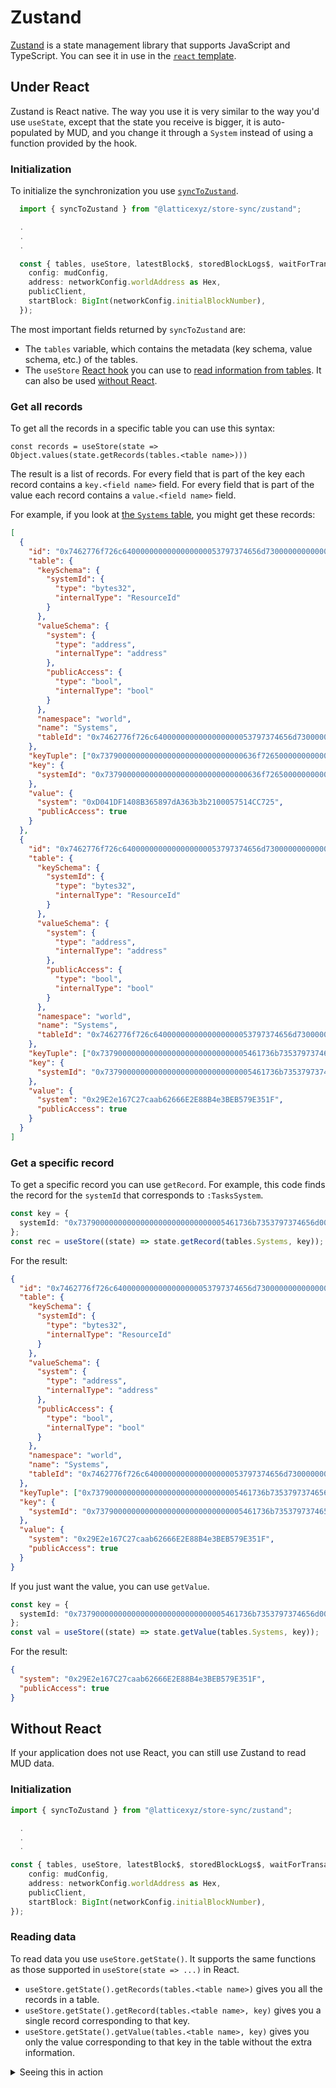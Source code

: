 
# Zustand

[Zustand](https://docs.pmnd.rs/zustand/getting-started/introduction) is a state management library that supports JavaScript and TypeScript.
You can see it in use in the [`react` template](https://github.com/latticexyz/mud/tree/main/templates/react).

## Under React

Zustand is React native.
The way you use it is very similar to the way you'd use `useState`, except that the state you receive is bigger, it is auto-populated by MUD, and you change it through a `System` instead of using a function provided by the hook.

### Initialization

To initialize the synchronization you use [`syncToZustand`](https://github.com/latticexyz/mud/blob/main/packages/store-sync/src/zustand/syncToZustand.ts).

```ts copy
  import { syncToZustand } from "@latticexyz/store-sync/zustand";

  .
  .
  .

  const { tables, useStore, latestBlock$, storedBlockLogs$, waitForTransaction } = await syncToZustand({
    config: mudConfig,
    address: networkConfig.worldAddress as Hex,
    publicClient,
    startBlock: BigInt(networkConfig.initialBlockNumber),
  });
```

The most important fields returned by `syncToZustand` are:

- The `tables` variable, which contains the metadata (key schema, value schema, etc.) of the tables.
- The `useStore` [React hook](https://react.dev/reference/react/hooks) you can use to [read information from tables](https://github.com/pmndrs/zustand#selecting-multiple-state-slices).
  It can also be used [without React](https://github.com/pmndrs/zustand#readingwriting-state-and-reacting-to-changes-outside-of-components).

### Get all records

To get all the records in a specific table you can use this syntax:

```tsx copy
const records = useStore(state => Object.values(state.getRecords(tables.<table name>)))
```

The result is a list of records.
For every field that is part of the key each record contains a `key.<field name>` field.
For every field that is part of the value each record contains a `value.<field name>` field.

For example, if you look at [the `Systems` table](https://github.com/latticexyz/mud/blob/main/packages/world/mud.config.ts#L63-L72), you might get these records:

<CollapseCode>

```json showLineNumbers {1-2,28-36,62-70}
[
  {
    "id": "0x7462776f726c6400000000000000000053797374656d73000000000000000000:0x73790000000000000000000000000000636f7265000000000000000000000000",
    "table": {
      "keySchema": {
        "systemId": {
          "type": "bytes32",
          "internalType": "ResourceId"
        }
      },
      "valueSchema": {
        "system": {
          "type": "address",
          "internalType": "address"
        },
        "publicAccess": {
          "type": "bool",
          "internalType": "bool"
        }
      },
      "namespace": "world",
      "name": "Systems",
      "tableId": "0x7462776f726c6400000000000000000053797374656d73000000000000000000"
    },
    "keyTuple": ["0x73790000000000000000000000000000636f7265000000000000000000000000"],
    "key": {
      "systemId": "0x73790000000000000000000000000000636f7265000000000000000000000000"
    },
    "value": {
      "system": "0xD041DF1408B365897dA363b3b2100057514CC725",
      "publicAccess": true
    }
  },
  {
    "id": "0x7462776f726c6400000000000000000053797374656d73000000000000000000:0x737900000000000000000000000000005461736b7353797374656d0000000000",
    "table": {
      "keySchema": {
        "systemId": {
          "type": "bytes32",
          "internalType": "ResourceId"
        }
      },
      "valueSchema": {
        "system": {
          "type": "address",
          "internalType": "address"
        },
        "publicAccess": {
          "type": "bool",
          "internalType": "bool"
        }
      },
      "namespace": "world",
      "name": "Systems",
      "tableId": "0x7462776f726c6400000000000000000053797374656d73000000000000000000"
    },
    "keyTuple": ["0x737900000000000000000000000000005461736b7353797374656d0000000000"],
    "key": {
      "systemId": "0x737900000000000000000000000000005461736b7353797374656d0000000000"
    },
    "value": {
      "system": "0x29E2e167C27caab62666E2E88B4e3BEB579E351F",
      "publicAccess": true
    }
  }
]
```

</CollapseCode>

### Get a specific record

To get a specific record you can use `getRecord`.
For example, this code finds the record for the `systemId` that corresponds to `:TasksSystem`.

```ts copy
const key = {
  systemId: "0x737900000000000000000000000000005461736b7353797374656d0000000000",
};
const rec = useStore((state) => state.getRecord(tables.Systems, key));
```

For the result:

```json
{
  "id": "0x7462776f726c6400000000000000000053797374656d73000000000000000000:0x737900000000000000000000000000005461736b7353797374656d0000000000",
  "table": {
    "keySchema": {
      "systemId": {
        "type": "bytes32",
        "internalType": "ResourceId"
      }
    },
    "valueSchema": {
      "system": {
        "type": "address",
        "internalType": "address"
      },
      "publicAccess": {
        "type": "bool",
        "internalType": "bool"
      }
    },
    "namespace": "world",
    "name": "Systems",
    "tableId": "0x7462776f726c6400000000000000000053797374656d73000000000000000000"
  },
  "keyTuple": ["0x737900000000000000000000000000005461736b7353797374656d0000000000"],
  "key": {
    "systemId": "0x737900000000000000000000000000005461736b7353797374656d0000000000"
  },
  "value": {
    "system": "0x29E2e167C27caab62666E2E88B4e3BEB579E351F",
    "publicAccess": true
  }
}
```

If you just want the value, you can use `getValue`.

```ts copy
const key = {
  systemId: "0x737900000000000000000000000000005461736b7353797374656d0000000000",
};
const val = useStore((state) => state.getValue(tables.Systems, key));
```

For the result:

```json
{
  "system": "0x29E2e167C27caab62666E2E88B4e3BEB579E351F",
  "publicAccess": true
}
```

## Without React

If your application does not use React, you can still use Zustand to read MUD data.

### Initialization

```ts copy
import { syncToZustand } from "@latticexyz/store-sync/zustand";

  .
  .
  .

const { tables, useStore, latestBlock$, storedBlockLogs$, waitForTransaction } = await syncToZustand({
    config: mudConfig,
    address: networkConfig.worldAddress as Hex,
    publicClient,
    startBlock: BigInt(networkConfig.initialBlockNumber),
});
```

### Reading data

To read data you use `useStore.getState()`. It supports the same functions as those supported in `useStore(state => ...)` in React.

- `useStore.getState().getRecords(tables.<table name>)` gives you all the records in a table.
- `useStore.getState().getRecord(tables.<table name>, key)` gives you a single record corresponding to that key.
- `useStore.getState().getValue(tables.<table name>, key)` gives you only the value corresponding to that key in the table without the extra information.

<details>

<summary>Seeing this in action</summary>

1. [Install the template](/templates/typescript/getting-started) and select the `vanilla` template.

1. Change to the `packages/client/src` directory inside the template.

   ```sh copy
   cd packages/client/src
   ```

1. Edit `mud/setupNetwork.ts` to add the Zustand definitions.

   <CollapseCode>

   ```ts filename="setupNetwork.ts" showLineNumbers copy {14,86-93,124-125}
   /*
    * The MUD client code is built on top of viem
    * (https://viem.sh/docs/getting-started.html).
    * This line imports the functions we need from it.
    */
   import {
     createPublicClient,
     fallback,
     webSocket,
     http,
     createWalletClient,
     Hex,
     parseEther,
     ClientConfig,
   } from "viem";
   import { createFaucetService } from "@latticexyz/services/faucet";
   import { encodeEntity, syncToRecs } from "@latticexyz/store-sync/recs";

   import { getNetworkConfig } from "./getNetworkConfig";
   import { world } from "./world";
   import IWorldAbi from "contracts/out/IWorld.sol/IWorld.abi.json";
   import { createBurnerAccount, getContract, transportObserver, ContractWrite } from "@latticexyz/common";
   import { syncToZustand } from "@latticexyz/store-sync/zustand";

   import { Subject, share } from "rxjs";

   /*
    * Import our MUD config, which includes strong types for
    * our tables and other config options. We use this to generate
    * things like RECS components and get back strong types for them.
    *
    * See https://mud.dev/templates/typescript/contracts#mudconfigts
    * for the source of this information.
    */
   import mudConfig from "contracts/mud.config";

   export type SetupNetworkResult = Awaited<ReturnType<typeof setupNetwork>>;

   export async function setupNetwork() {
     const networkConfig = await getNetworkConfig();

     /*
      * Create a viem public (read only) client
      * (https://viem.sh/docs/clients/public.html)
      */
     const clientOptions = {
       chain: networkConfig.chain,
       transport: transportObserver(fallback([webSocket(), http()])),
       pollingInterval: 1000,
     } as const satisfies ClientConfig;

     const publicClient = createPublicClient(clientOptions);

     /*
      * Create a temporary wallet and a viem client for it
      * (see https://viem.sh/docs/clients/wallet.html).
      */
     const burnerAccount = createBurnerAccount(networkConfig.privateKey as Hex);
     const burnerWalletClient = createWalletClient({
       ...clientOptions,
       account: burnerAccount,
     });

     /*
      * Create an observable for contract writes that we can
      * pass into MUD dev tools for transaction observability.
      */
     const write$ = new Subject<ContractWrite>();

     /*
      * Create an object for communicating with the deployed World.
      */
     const worldContract = getContract({
       address: networkConfig.worldAddress as Hex,
       abi: IWorldAbi,
       publicClient,
       walletClient: burnerWalletClient,
       onWrite: (write) => write$.next(write),
     });

     /*
      * Sync on-chain state into RECS and keeps our client in sync.
      * Uses the MUD indexer if available, otherwise falls back
      * to the viem publicClient to make RPC calls to fetch MUD
      * events from the chain.
      */
     const { components, latestBlock$, storedBlockLogs$, waitForTransaction } = await syncToRecs({
       world,
       config: mudConfig,
       address: networkConfig.worldAddress as Hex,
       publicClient,
       startBlock: BigInt(networkConfig.initialBlockNumber),
     });

     const {
       tables,
       useStore,
       /* latestBlock$, storedBlockLogs$, waitForTransaction */
     } = await syncToZustand({
       config: mudConfig,
       address: networkConfig.worldAddress as Hex,
       publicClient,
       startBlock: BigInt(networkConfig.initialBlockNumber),
     });

     /*
      * If there is a faucet, request (test) ETH if you have
      * less than 1 ETH. Repeat every 20 seconds to ensure you don't
      * run out.
      */
     if (networkConfig.faucetServiceUrl) {
       const address = burnerAccount.address;
       console.info("[Dev Faucet]: Player address -> ", address);

       const faucet = createFaucetService(networkConfig.faucetServiceUrl);

       const requestDrip = async () => {
         const balance = await publicClient.getBalance({ address });
         console.info(`[Dev Faucet]: Player balance -> ${balance}`);
         const lowBalance = balance < parseEther("1");
         if (lowBalance) {
           console.info("[Dev Faucet]: Balance is low, dripping funds to player");
           // Double drip
           await faucet.dripDev({ address });
           await faucet.dripDev({ address });
         }
       };

       requestDrip();
       // Request a drip every 20 seconds
       setInterval(requestDrip, 20000);
     }

     return {
       tables,
       useStore,
       world,
       components,
       playerEntity: encodeEntity({ address: "address" }, { address: burnerWalletClient.account.address }),
       publicClient,
       walletClient: burnerWalletClient,
       latestBlock$,
       storedBlockLogs$,
       waitForTransaction,
       worldContract,
       write$: write$.asObservable().pipe(share()),
     };
   }
   ```

   </CollapseCode>

1. Edit `index.ts` to create a function that reads from Zustand.

   <CollapseCode>

   ```ts filename="index.ts" showLineNumbers copy {23-36}
   import { setup } from "./mud/setup";
   import mudConfig from "contracts/mud.config";

   const {
     components,
     systemCalls: { increment },
     network,
   } = await setup();

   // Components expose a stream that triggers when the component is updated.
   components.Counter.update$.subscribe((update) => {
     const [nextValue, prevValue] = update.value;
     console.log("Counter updated", update, { nextValue, prevValue });
     document.getElementById("counter")!.innerHTML = String(nextValue?.value ?? "unset");
   });

   // Just for demonstration purposes: we create a global function that can be
   // called to invoke the Increment system contract via the world. (See IncrementSystem.sol.)
   (window as any).increment = async () => {
     console.log("new counter value:", await increment());
   };

   (window as any).zustand = () => {
     console.log("Records:");
     const records = Object.values(network.useStore.getState().getRecords(network.tables.Systems));
     console.log(records);

     const key = { systemId: "0x73790000000000000000000000000000636f7265000000000000000000000000" };
     const rec = network.useStore.getState().getRecord(network.tables.Systems, key);
     console.log("\nSingle record:");
     console.log(rec);

     const val = network.useStore.getState().getValue(network.tables.Systems, key);
     console.log("\nJust the value from the record:");
     console.log(val);
   };

   // https://vitejs.dev/guide/env-and-mode.html
   if (import.meta.env.DEV) {
     const { mount: mountDevTools } = await import("@latticexyz/dev-tools");
     mountDevTools({
       config: mudConfig,
       publicClient: network.publicClient,
       walletClient: network.walletClient,
       latestBlock$: network.latestBlock$,
       storedBlockLogs$: network.storedBlockLogs$,
       worldAddress: network.worldContract.address,
       worldAbi: network.worldContract.abi,
       write$: network.write$,
       recsWorld: network.world,
     });
   }
   ```

   </CollapseCode>

1. Run the application.

   ```sh copy
   cd ../../..
   pnpm dev
   ```

1. Browse to the application.

1. Open the console.
   [Here are in the instructions on how to do it in Chrome](https://developer.chrome.com/docs/devtools/console/javascript/).

1. Run this command to call `zustand` which we defined in `index.ts`:

   ```js copy
   window.zustand();
   ```

1. See (in the console) the results:
   - List of all the records (in `:Systems`).
   - The record for a specific `System`.
   - Just the value for that `System`.

</details>
